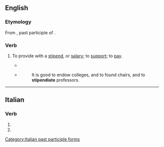==English==

===Etymology===
From {{etyl|la|en}} {{lena}} {{m|la|stipendiatus}}, past participle of {{m|la|stipendiari||to receive pay}}.

===Verb===
{{en-verb}}

# {{lb|en|transitive}} To provide with a [[stipend]], or [[salary]]; to [[support]]; to [[pay]].
#* {{RQ:Evelyn Diary|September 8 1644|passage=all the sciences are taught in the vulgar French by professors '''stipendiated''' by the greate Cardinal}}
#* {{RQ:Taylor Ultimate Civilization}}
#*: It is good to endow colleges, and to found chairs, and to '''stipendiate''' professors.

{{Webster 1913}}

----

==Italian==

===Verb===
{{head|it|verb form}}

# {{inflection of|it|stipendiare||2|p|pres|ind//sub|;|2|p|impr}}
# {{feminine plural of|it|stipendiato}}

[[Category:Italian past participle forms]]